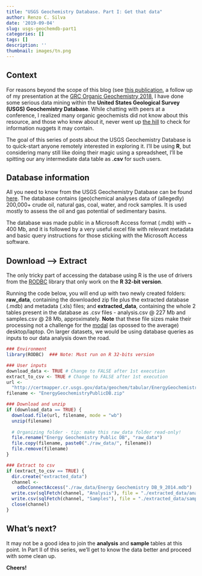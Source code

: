 ```yaml
---
title: "USGS Geochemistry Database. Part I: Get that data"
author: Renzo C. Silva
date: '2019-09-04'
slug: usgs-geochemdb-part1
categories: []
tags: []
description: ''
thumbnail: images/tn.png
---
```


## Context 

For reasons beyond the scope of this blog (see [this publication](https://doi.org/10.1016/j.orggeochem.2019.103911), a follow up of my presentation at the [GRC Organic Geochemistry 2018](https://www.grc.org/organic-geochemistry-conference/2018/), I have done some serious data mining within the **United States Geological Survey (USGS) Geochemistry Database**. While chatting with peers at a conference, I realized many organic geochemists did not know about this resource, and those who knew about it, never went up [the hill](https://renzocsilva.ca/posts/hill-charts-in-r/) to check for information nuggets it may contain.

The goal of this series of posts about the USGS Geochemistry Database is to quick-start anyone remotely interested in exploring it. I'll be using **R**, but considering many still like doing their magic using a spreadsheet, I'll be spitting our any intermediate data table as **.csv** for such users.  


## Database information

All you need to know from the USGS Geochemistry Database can be found [here](https://certmapper.cr.usgs.gov/data/apps/geochem-db/). The database contains (geo)chemical analyses data of (allegedly) 200,000+ crude oil, natural gas, coal, water, and rock samples. It is used mostly to assess the oil and gas potential of sedimentary basins. 

The database was made public in a Microsoft Access format (.mdb) with ~ 400 Mb, and it is followed by a very useful excel file with relevant metadata and basic query instructions for those sticking with the Microsoft Access software. 


## Download --> Extract

The only tricky part of accessing the database using R is the use of drivers from the [RODBC](https://www.rdocumentation.org/packages/RODBC/versions/1.3-15) library that only work on the **R 32-bit version**.  

Running the code below, you will end up with two newly created folders: **raw_data**, containing the downloaded zip file plus the extracted database (.mdb) and metadata (.xls) files; and **extracted_data**, containing the whole 2 tables present in the database as .csv files - analysis.csv @ 227 Mb and samples.csv @ 28 Mb, approximately. **Note** that these file sizes make their processing not a challenge for the [modal](https://www.npr.org/2019/08/28/755191639/episode-936-the-modal-american) (as opossed to the average) desktop/laptop. On larger datasets, we would be using database queries as inputs to our data analysis down the road.

```r
### Environment
library(RODBC)  ### Note: Must run on R 32-bits version

### User inputs
download_data <- TRUE # Change to FALSE after 1st execution
extract_to_csv <- TRUE # Change to FALSE after 1st execution
url <-
  "http://certmapper.cr.usgs.gov/data/geochem/tabular/EnergyGeochemistryPublicDB.zip"
filename <- "EnergyGeochemistryPublicDB.zip"

### Download and unzip
if (download_data == TRUE) {
  download.file(url, filename, mode = "wb")
  unzip(filename)
  
  # Organizing folder - tip: make this raw_data folder read-only!
  file.rename("Energy Geochemistry Public DB", "raw_data")
  file.copy(filename, paste0("./raw_data/", filename))
  file.remove(filename)
}

### Extract to csv
if (extract_to_csv == TRUE) {
  dir.create("extracted_data")
  channel <-
    odbcConnectAccess("./raw_data/Energy Geochemistry DB_9_2014.mdb")
  write.csv(sqlFetch(channel, "Analysis"), file = "./extracted_data/analysis.csv")
  write.csv(sqlFetch(channel, "Samples"), file = "./extracted_data/samples.csv")
  close(channel)
}
```


## What's next? 

It may not be a good idea to join the **analysis** and **sample** tables at this point. In Part II of this series, we'll get to know the data better and proceed with some clean up. 

**Cheers!**



